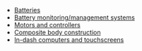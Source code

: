 *[[Batteries]]
*[[Battery monitoring/management systems]]
*[[Motors and controllers]] 
*[[Composite body construction]]
*[[In-dash computers and touchscreens]]